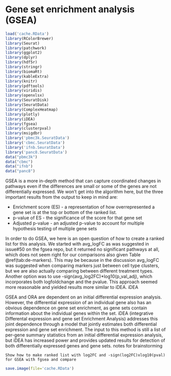 # Gene set enrichment analysis (GSEA)
```r
load('cache.RData')
library(RColorBrewer)
library(Seurat)
library(patchwork)
library(ggplot2)
library(dplyr)
library(hdf5r)
library(stringr)
library(biomaRt)
library(kableExtra)
library(knitr)
library(pdftools)
library(viridis)
library(openxlsx)
library(SeuratDisk)
library(SeuratData)
library(ComplexHeatmap)
library(plotly)
library(iDEA)
library(fgsea)
library(clusterpval)
library(msigdbr)
library('pbmc3k.SeuratData')
library('cbmc.SeuratData')
library('ifnb.SeuratData')
library('panc8.SeuratData')
data("pbmc3k")
data("cbmc")
data("ifnb")
data("panc8")
```

GSEA is a more in-depth method that can capture coordinated changes in pathways even if the differences are small or some of the genes are not differentially expressed. We won't get into the algorithm here, but the three important results from the output to keep in mind are:

 * Enrichment score (ES) - a representation of how overrepresented a gene set is at the top or bottom of the ranked list.
 * p-value of ES - the significance of the score for that gene set
 * Adjusted p-value - an adjusted p-value to account for multiple hypothesis testing of multiple gene sets


In order to do GSEA, we
here is an open question of how to create a ranked list for this analysis. We started with avg_logFC as was suggested in issue#50 on the fgsea repo, but it returned no significant pathways at all, which does not seem right for our comparisons also given Table \@ref(tab:de-markers). This may be because in the discussion avg_logFC was suggested when comparing markers just between cell type clusters, but we are also actually comparing between different treatment types. Another option was to use -sign(avg_log2FC)*log10(p_val_adj), which incorporates both logfoldchange and the pvalue. This approach seemed more reasonable and yielded results more similar to iDEA.
iDEA

GSEA and ORA are dependent on an initial differential expression analysis. However, the differential expression of an individual gene also has an obvious dependence on gene set enrichment, as gene sets contain information about the individual genes within the set. iDEA (integrative Differental expression and gene set Enrichment Analysis) addresses this joint dependence through a model that jointly estimates both differential expression and gene set enrichment. The input to this method is still a list of per-gene summary statistics from an initial differential expression analysis, but iDEA has increased power and provides updated results for detection of both differentially expressed genes and gene sets.
notes for brainstorming

    Show how to make ranked list with log2FC and -sign(log2FC)xlog10(pval) for GSEA with fgsea and compare


```r
save.image(file='cache.RData')
```

